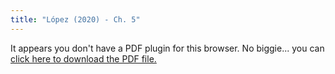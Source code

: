 ```yaml
---
title: "López (2020) - Ch. 5"
---
```


```{=html}
<object data="lopez20205.pdf" type="application/pdf" width="100%" height="100%" style="min-height:100vh;">
    <p>It appears you don't have a PDF plugin for this browser.
    No biggie... you can <a href="lopez20205.pdf">click here to
    download the PDF file.</a></p>
</object>
```